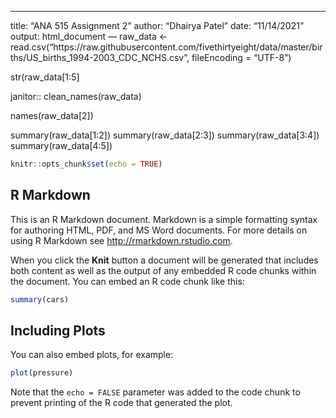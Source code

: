 ---
title: "ANA 515 Assignment 2"
author: "Dhairya Patel"
date: "11/14/2021"
output: html_document
--- raw_data <- read.csv("https://raw.githubusercontent.com/fivethirtyeight/data/master/births/US_births_1994-2003_CDC_NCHS.csv", fileEncoding = "UTF-8")

str(raw_data[1:5]

janitor:: clean_names(raw_data)
  
names(raw_data[2])

summary(raw_data[1:2])
summary(raw_data[2:3])
summary(raw_data[3:4])
summary(raw_data[4:5])


```{r setup, include=FALSE}
knitr::opts_chunk$set(echo = TRUE)
```

## R Markdown

This is an R Markdown document. Markdown is a simple formatting syntax for authoring HTML, PDF, and MS Word documents. For more details on using R Markdown see <http://rmarkdown.rstudio.com>.

When you click the **Knit** button a document will be generated that includes both content as well as the output of any embedded R code chunks within the document. You can embed an R code chunk like this:

```{r cars}
summary(cars)
```

## Including Plots

You can also embed plots, for example:

```{r pressure, echo=FALSE}
plot(pressure)
```

Note that the `echo = FALSE` parameter was added to the code chunk to prevent printing of the R code that generated the plot.

